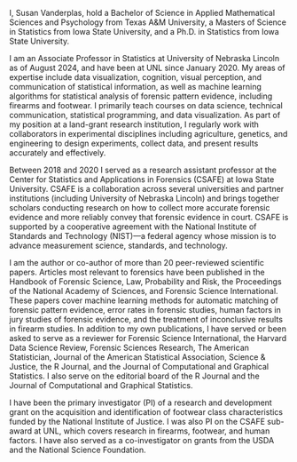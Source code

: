 
I, Susan Vanderplas, hold a Bachelor of Science in Applied Mathematical Sciences and Psychology from Texas A&M University, a Masters of Science in Statistics from Iowa State University, and a Ph.D. in Statistics from Iowa State University.

I am an Associate Professor in Statistics at University of Nebraska Lincoln as of August 2024, and have been at UNL since January 2020.
My areas of expertise include data visualization, cognition, visual perception, and communication of statistical information, as well as machine learning algorithms for statistical analysis of forensic pattern evidence, including firearms and footwear. 
I primarily teach courses on data science, technical communication, statistical programming, and data visualization. 
As part of my position at a land-grant research institution, I regularly work with collaborators in experimental disciplines including agriculture, genetics, and engineering to design experiments, collect data, and present results accurately and effectively. 

Between 2018 and 2020 I served as a research assistant professor at the Center for Statistics and Applications in Forensics (CSAFE) at Iowa State University. 
CSAFE is a collaboration across several universities and partner institutions (including University of Nebraska Lincoln) and brings together scholars conducting research on how to collect more accurate forensic evidence and more reliably convey that forensic evidence in court.
CSAFE is supported by a cooperative agreement with the National Institute of Standards and Technology (NIST)---a federal agency whose mission is to advance measurement science, standards, and technology.

I am the author or co-author of more than 20 peer-reviewed scientific papers.
Articles most relevant to forensics have been published in the Handbook of Forensic Science, Law, Probability and Risk, the Proceedings of the National Academy of Sciences, and Forensic Science International.
These papers cover machine learning methods for automatic matching of forensic pattern evidence, error rates in forensic studies, human factors in jury studies of forensic evidence, and the treatment of inconclusive results in firearm studies.
In addition to my own publications, I have served or been asked to serve as a reviewer for Forensic Science International, the Harvard Data Science Review, Forensic Sciences Research, The American Statistician, Journal of the American Statistical Association, Science & Justice, the R Journal, and the Journal of Computational and Graphical Statistics.
I also serve on the editorial board of the R Journal and the Journal of Computational and Graphical Statistics.

I have been the primary investigator (PI) of a research and development grant on the acquisition and identification of footwear class characteristics funded by the National Institute of Justice.
I was also PI on the CSAFE sub-award at UNL, which covers research in firearms, footwear, and human factors.
I have also served as a co-investigator on grants from the USDA and the National Science Foundation. 
